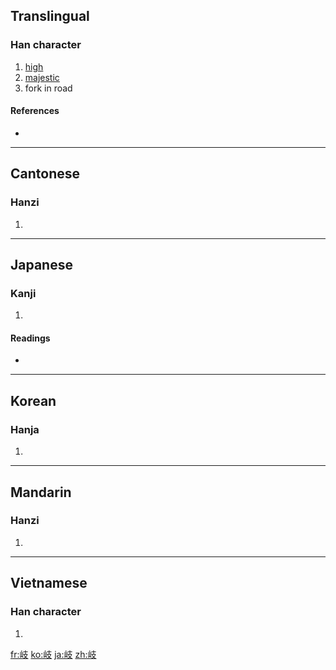 {{also|歧}}
==Translingual==

===Han character===
{{Han char|rn=46|rad=山|as=04|sn=7|four=2474<sub>7</sub>|canj=山十水 (UJE)}}

# [[high]]
# [[majestic]]
# fork in road

====References====
* {{Han ref|kx=0308.240|dkj=07936|dj=0608.050|hdz=10762.110|uh=5C90|ud=23696|bh=A7C1|bd=42945}}

----

==Cantonese==

===Hanzi===
{{yue-hanzi|jyut=|y=kei4}}

# {{defn|Cantonese|sort=山04}}

----

==Japanese==

===Kanji===
{{ja-kanji|grade=c|rs=山04}}

# {{defn|Japanese}}

====Readings====
* {{ja-readings|on=[[き]] (ki), [[ぎ]] (gi)|kun=[[えだみち]] (edamichi)}}

----

==Korean==

===Hanja===
{{ko-hanja|hangeul=기|rv=gi|mr=ki}}

# {{defn|Korean|sort=山04}}

----

==Mandarin==

===Hanzi===
{{cmn-hanzi|pin=[[qí]] ([[qi2]])|wg=ch'i<sup>2</sup>}}

# {{defn|Mandarin|sort=山04}}

----

==Vietnamese==

===Han character===
{{vi-hantu|[[kì]]|rs=山04}}

# {{defn|Vietnamese|sort=山04}}

[[fr:岐]]
[[ko:岐]]
[[ja:岐]]
[[zh:岐]]
